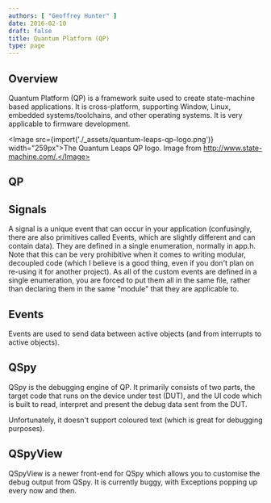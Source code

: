 ```yaml
---
authors: [ "Geoffrey Hunter" ]
date: 2016-02-10
draft: false
title: Quantum Platform (QP)
type: page
---
```



## Overview

Quantum Platform (QP) is a framework suite used to create state-machine based applications. It is cross-platform, supporting Window, Linux, embedded systems/toolchains, and other operating systems. It is very applicable to firmware development.

<Image src={import('./_assets/quantum-leaps-qp-logo.png')} width="259px">The Quantum Leaps QP logo. Image from http://www.state-machine.com/.</Image>

## QP

## Signals

A signal is a unique event that can occur in your application (confusingly, there are also primitives called Events, which are slightly different and can contain data). They are defined in a single enumeration, normally in app.h. Note that this can be very prohibitive when it comes to writing modular, decoupled code (which I believe is a good thing, even if you don't plan on re-using it for another project). As all of the custom events are defined in a single enumeration, you are forced to put them all in the same file, rather than declaring them in the same "module" that they are applicable to.

## Events

Events are used to send data between active objects (and from interrupts to active objects).

## QSpy

QSpy is the debugging engine of QP. It primarily consists of two parts, the target code that runs on the device under test (DUT), and the UI code which is built to read, interpret and present the debug data sent from the DUT.

Unfortunately, it doesn't support coloured text (which is great for debugging purposes). 

## QSpyView

QSpyView is a newer front-end for QSpy which allows you to customise the debug output from QSpy. It is currently buggy, with Exceptions popping up every now and then.
